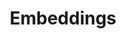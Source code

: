 ---
title: Embeddings
description: Welcome Zella AI Developer Platform. Zella AI let's you integrated, experiment & fine tune AI
---